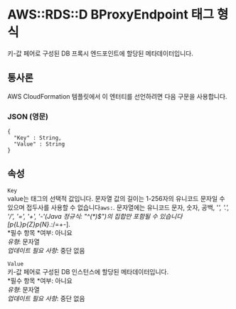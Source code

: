 # AWS::RDS::D BProxyEndpoint 태그 형식

키-값 페어로 구성된 DB 프록시 엔드포인트에 할당된 메타데이터입니다.

## 통사론

AWS CloudFormation 템플릿에서 이 엔터티를 선언하려면 다음 구문을 사용합니다.

### JSON (영문)

```
{
  "Key" : String,
  "Value" : String
}
```

## 속성

`Key`  
value는 태그의 선택적 값입니다. 문자열 값의 길이는 1-256자의 유니코드 문자일 수 있으며 접두사를 사용할 수 없습니다`aws:`. 문자열에는 유니코드 문자, 숫자, 공백, '_', '.', '/', '=', '+', '-'(Java 정규식: "^(\*)$")의 집합만 포함될 수 있습니다[p{L}p{Z}p{N}_.:/=+-].  
*필수 항목 *여부: 아니요  
_유형_: 문자열  
_업데이트 필요 사항_: 중단 없음

`Value`  
키-값 페어로 구성된 DB 인스턴스에 할당된 메타데이터입니다.  
*필수 항목 *여부: 아니요  
_유형_: 문자열  
_업데이트 필요 사항_: 중단 없음
